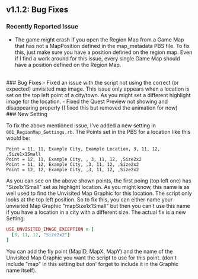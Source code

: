 ## v1.1.2: Bug Fixes

### Recently Reported Issue
- The game might crash if you open the Region Map from a Game Map that has not a MapPosition defined in the map_metadata PBS file. To fix this, just make sure you have a position defined on the region map. Even if I find a work around for this issue, every single Game Map should have a position defined on the Region Map.
<br/>
### Bug Fixes
- Fixed an issue with the script not using the correct (or expected) unvisited map image. This issue only appears when a location is set on the top left point of a city/town. As you might set a different highlight image for the location.
- Fixed the Quest Preview not showing and disappearing properly (I fixed this but removed the animation for now)
<br/>
### New Setting

To fix the above mentioned issue, I've added a new setting in `001_RegionMap_Settings.rb`.
The Points set in the PBS for a location like this would be:
```
Point = 11, 11, Example City, Example Location, 3, 11, 12, ,Size1x1Small
Point = 12, 11, Example City, , 3, 11, 12, ,Size2x2
Point = 11, 12, Example City, ,3, 11, 12, ,Size2x2
Point = 12, 12, Example City, ,3, 11, 12, ,Size2x2
```
As you can see on the above shown points, the first poing (top left one) has "Size1x1Small" set as highlight location.
As you might know, this name is as well used to find the Unvisited Map Graphic for this location.
The script only looks at the top left position.
So to fix this, you can either name your unvisited Map Graphic "mapSize1x1Small" but then you can't use this name if you have a location in a city with a different size.
The actual fix is a new Setting:

```ruby
USE_UNVISITED_IMAGE_EXCEPTION = [
  [3, 11, 12, "Size2x2"]
]
```
You can add the fly point (MapID, MapX, MapY) and the name of the Unvisited Map Graphic you want the script to use for this point. (don't include "map" in this setting but don' forget to include it in the Graphic name itself).